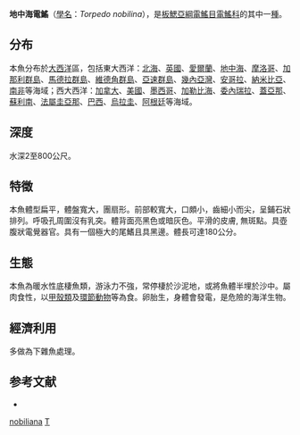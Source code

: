 {{Speciesbox
| name = 地中海電鰩
| image = Atlantic torpedo ( Torpedo nobiliana ).jpg
| image_width = 
| status = NE
| genus = Torpedo
| species = nobiliana
| authority = [[Bonaparte|Bonaparte]], 1835
| synonyms = *''Narcacion nobilianus''<br /><small>Bonaparte, 1835</small>
*''Narcobatus nobilianus''<br /><small>Bonaparte, 1835</small>
*''Tetronarce nobiliana''<br /><small>Bonaparte, 1835</small>
*''Torpedo emarginata''<br /><small>M'Coy, 1841</small>
*''Torpedo hebetans''<br /><small>Lowe, 1838</small>
*''Torpedo nigra''<br /><small>Guichenot, 1850</small>
*''Torpedo nobilianus''<br /><small>Bonaparte, 1835</small>
*''Torpedo nobililana''<br /><small>Bonaparte, 1835</small>
*''Torpedo occidentalis''<br /><small>Storer, 1843</small>
*''Torpedo walshii''<br /><small>Thompson, 1856</small>
}}

'''地中海電鰩'''（[[學名|學名]]：''Torpedo nobilina''），是[[板鰓亞綱|板鰓亞綱]][[電鰩目|電鰩目]][[電鰩科|電鰩科]]的其中一[[種|種]]。

==分布==
本魚分布於[[大西洋|大西洋]]區，包括東大西洋：[[北海_(大西洋)|北海]]、[[英國|英國]]、[[愛爾蘭|愛爾蘭]]、[[地中海|地中海]]、[[摩洛哥|摩洛哥]]、[[加那利群島|加那利群島]]、[[馬德拉群島|馬德拉群島]]、[[維德角群島|維德角群島]]、[[亞速群島|亞速群島]]、[[幾內亞灣|幾內亞灣]]、[[安哥拉|安哥拉]]、[[納米比亞|納米比亞]]、[[南非|南非]]等海域；西大西洋：[[加拿大|加拿大]]、[[美國|美國]]、[[墨西哥|墨西哥]]、[[加勒比海|加勒比海]]、[[委內瑞拉|委內瑞拉]]、[[蓋亞那|蓋亞那]]、[[蘇利南|蘇利南]]、[[法屬圭亞那|法屬圭亞那]]、[[巴西|巴西]]、[[烏拉圭|烏拉圭]]、[[阿根廷|阿根廷]]等海域。

==深度==
水深2至800公尺。

==特徵==
本魚體型扁平，體盤寬大，團扇形。前部較寬大，口頗小，齒細小而尖，呈鋪石狀排列。呼吸孔周圍沒有乳突。體背面亮黑色或暗灰色。平滑的皮膚, 無斑點。具壺腹狀電覺器官。具有一個極大的尾鰭且具黑邊。體長可達180公分。

==生態==
本魚為暖水性底棲魚類，游泳力不強，常停棲於沙泥地，或將魚體半埋於沙中。屬肉食性，以[[甲殼類|甲殼類]]及[[環節動物|環節動物]]等為食。卵胎生，身體會發電，是危險的海洋生物。

==經濟利用==
多做為下雜魚處理。

==参考文献==
*{{FishBase_species|genus=Torpedo|species=nobiliana|year=2011|month=12}}
{{Taxonbar|from=Q756985}}

[[Category:電鰩屬|nobiliana]]
[[Category:1835年描述的鱼类|T]]